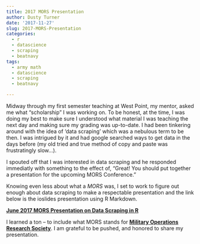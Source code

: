 ```yaml
---
title: 2017 MORS Presentation
author: Dusty Turner
date: '2017-11-27'
slug: 2017-MORS-Presentation 
categories:
  - r
  - datascience
  - scraping
  - beatnavy
tags:
  - army math
  - datascience
  - scraping
  - beatnavy

---
```

 
Midway through my first semester teaching at West Point, my mentor, asked me what "scholarship" I was working on.  To be honest, at the time, I was doing my best to make sure I understood what material I was teaching the next day and making sure my grading was up-to-date.  I had been tinkering around with the idea of 'data scraping' which was a nebulous term to be then.  I was intrigued by it and had google searched ways to get data in the days before (my old tried and true method of copy and paste was frustratingly slow...).

I spouted off that I was interested in data scraping and he responded immediatly with something to the effect of, "Great!  You should put together a presentation for the upcoming MORS Conference."  

Knowing even less about what a *MORS* was, I set to work to figure out enough about data scraping to make a respectable presentation and the link below is the ioslides presentation using R Markdown.  

**[June 2017 MORS Presentation on Data Scraping in R](https://dusty-turner.netlify.com/mors_presentation)**

I learned a ton -- to include what MORS stands for **[Military Operations Research Society](http://www.mors.org/)**.  I am grateful to be pushed, and honored to share my presentation.

